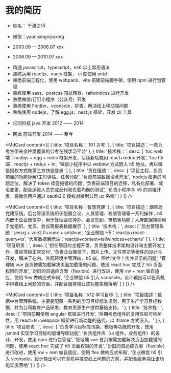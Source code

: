 # 我的简历

<MdTitle text="基本信息" />

- 姓名： 千禮之行

- 微信：yaonixingnijiuxing

<MdTitle text="教育经历" />

- 2003.09 — 2006.07 xxx

- 2006.09 — 2010.07 xxx

<MdTitle text="个人优势" />

- 精通 javascript，typescript，es6 以上常用语法
- 熟练运用 reactjs、vuejs 框架， ui 库使用 antd
- 熟悉前端工程化，使用 webpack、vite 搭建前端脚手架，使用 npm 进行包管理
- 熟练使用 sass、postcss 预处理器、tailwindcss 进行开发
- 熟悉微信/钉钉小程序（公众号）开发
- 熟练使用 Fiddler、vconsole，排查、解决线上移动端问题
- 熟练使用 nodejs，了解 egg.js，nest.js 框架，开发 cli 工具

<MdTitle text="工作经历" />

- 亿同科技 java 开发 2012 —— 2014

- 网龙 前端开发 2014 —— 至今

<MdTitle text="项目经验" />

<MdCard
  content={[
    {
      title: '项目名称： 101 贝考'
    },
    {
      title: '项目描述：一款为考生带来全种类覆盖的公考在线学习平台'
    },
    {
      title: '技术栈：',
      desc: [
        'toc web 端：nodejs + egg + redis 框架开发，后续新功能用 react+redux 开发',
        'toc h5 端：reactjs + redux + ts',
        '微信小程序中以 webiew 方式嵌入 h5 地址，再以微信授权方式做第三方快速登录'
      ]
    },
    {
      title: '责任描述：',
      desc: [
        '项目主程，负责项目的功能拆解/工时评估，任务分配',
        '负责前端数据埋点开发',
        'nodejs 服务的问题定位，解决了 token 续签报错的问题',
        '负责前端项目的迁移，私有化部署、域名变更，配合运维人员完成反代和负载均衡的测试',
        '负责小程序与 h5 的对接开发，将微信用户通过 oauth2.0 授权对接到公司 uc 系统'
      ]
    }
  ]}
/>

<MdCard
  content={[
    {
      title: '项目名称：智慧党建'
    },
    {
      title:
        '项目描述：烟草局党建系统。后台管理系统用于配置会议、人员管理、权限管理等一系列操作；h5 内嵌于企业微信中，用于处理会议待办、会议签到、审核等功能；大屏数据端则用于党组织、党员、会议等报表数据展示'
    },
    {
      title: '技术栈：',
      desc: [
        '后台管理系统：jeecg + vue2.0+vuex + antdvue',
        '企业微信 H5：reactjs+react-query+ts',
        '大屏数据展示端：reactjs+context+tailwindcss+echarts'
      ]
    },
    {
      title: '项目职责：',
      desc: [
        '担任项目的主程开发，负责整体技术架构设计和主要开发工作，推动项目正常交付',
        '负责企业微信下，图片上传、文件预览等组件的设计与开发，解决了在内、外网环境中管理端、h5 端，图片/文件上传并显示的问题',
        '管理端 vue 首页按需加载解决页面加载慢的问题，使用 react hoc 完成了 h5 页面权限的开发',
        '对旧的自适应方案（flexible）进行改进，使用 vw + rem 做自适应，使用 flex 做响应式布局',
        '企业微信 h5 引入 vconsole，设计输出可以在真机中排查线上问题的方案，并配合服务端让该功能实施落地'
      ]
    }
  ]}
/>

<MdCard
  content={[
    {
      title: '项目名称：k12 学习目标'
    },
    {
      title:
        '项目描述：数据中台管理系统，主要是配置一系列的学习目标标准规则，用于生产学习目标数据，并为公司教育产品研发、教育资源生产提供基础支持。'
    },
    {
      title: '技术栈：',
      desc: [
        '项目前期使用 angular 框架进行开发',
        '后期考虑组件的复用性和可维护性，用 react+ts+webpack 框架进行新功能的迭代，以 iframe 方式嵌入。'
      ]
    },
    {
      title: '项目职责：',
      desc: [
        '负责学习目标库词条、模板等功能的开发，使用 jsmind 实现学习目标的思维导图功能',
        '负责组件库（ui 组件，业务组件）的设计、开发，使用 npm 进行包管理',
        '管理端 vue 首页按需加载解决页面加载慢的问题，使用 react hoc 完成了 h5 页面权限的开发',
        '对旧的自适应方案（flexible）进行改进，使用 vw + rem 做自适应，使用 flex 做响应式布局',
        '企业微信 h5 引入 vconsole，设计输出可以在真机中排查线上问题的方案，并配合服务端让该功能实施落地'
      ]
    }
  ]}
/>
